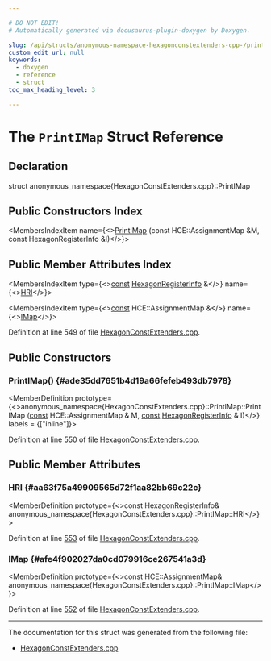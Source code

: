```yaml
---

# DO NOT EDIT!
# Automatically generated via docusaurus-plugin-doxygen by Doxygen.

slug: /api/structs/anonymous-namespace-hexagonconstextenders-cpp-/printimap
custom_edit_url: null
keywords:
  - doxygen
  - reference
  - struct
toc_max_heading_level: 3

---
```





# The `PrintIMap` Struct Reference

<DoxygenPage pluginConfig={pluginConfig}>



## Declaration

<CodeBlock>struct anonymous_namespace{HexagonConstExtenders.cpp}::PrintIMap</CodeBlock>

## Public Constructors Index

<MembersIndex>

<MembersIndexItem
  name={<><a href="#ade35dd7651b4d19a66fefeb493db7978">PrintIMap</a> (const HCE::AssignmentMap &amp;M, const HexagonRegisterInfo &amp;I)</>}>
</MembersIndexItem>

</MembersIndex>

## Public Member Attributes Index

<MembersIndex>

<MembersIndexItem
  type={<><a href="/docs/api/files/lib/lib/target/lib/target/aarch64/aarch64promoteconstant-cpp/#a90f8350fecae261c25be85d38b451bff">const</a> <a href="/docs/api/classes/llvm/hexagonregisterinfo">HexagonRegisterInfo</a> &amp;</>}
  name={<><a href="#aa63f75a49909565d72f1aa82bb69c22c">HRI</a></>}>
</MembersIndexItem>

<MembersIndexItem
  type={<><a href="/docs/api/files/lib/lib/target/lib/target/aarch64/aarch64promoteconstant-cpp/#a90f8350fecae261c25be85d38b451bff">const</a> HCE::AssignmentMap &amp;</>}
  name={<><a href="#afe4f902027da0cd079916ce267541a3d">IMap</a></>}>
</MembersIndexItem>

</MembersIndex>


Definition at line 549 of file <a href="/docs/api/files/lib/lib/target/lib/target/hexagon/hexagonconstextenders-cpp">HexagonConstExtenders.cpp</a>.

<SectionDefinition>

## Public Constructors

### PrintIMap() {#ade35dd7651b4d19a66fefeb493db7978}

<MemberDefinition
  prototype={<>anonymous&#95;namespace&#123;HexagonConstExtenders.cpp&#125;::PrintIMap::PrintIMap (<a href="/docs/api/files/lib/lib/target/lib/target/aarch64/aarch64promoteconstant-cpp/#a90f8350fecae261c25be85d38b451bff">const</a> HCE::AssignmentMap &amp; M, <a href="/docs/api/files/lib/lib/target/lib/target/aarch64/aarch64promoteconstant-cpp/#a90f8350fecae261c25be85d38b451bff">const</a> <a href="/docs/api/classes/llvm/hexagonregisterinfo">HexagonRegisterInfo</a> &amp; I)</>}
  labels = {["inline"]}>

Definition at line <a href="/docs/api/files/lib/lib/target/lib/target/hexagon/hexagonconstextenders-cpp/#l00550">550</a> of file <a href="/docs/api/files/lib/lib/target/lib/target/hexagon/hexagonconstextenders-cpp">HexagonConstExtenders.cpp</a>.
</MemberDefinition>

</SectionDefinition>

<SectionDefinition>

## Public Member Attributes

### HRI {#aa63f75a49909565d72f1aa82bb69c22c}

<MemberDefinition
  prototype={<>const HexagonRegisterInfo&amp; anonymous&#95;namespace&#123;HexagonConstExtenders.cpp&#125;::PrintIMap::HRI</>}>

Definition at line <a href="/docs/api/files/lib/lib/target/lib/target/hexagon/hexagonconstextenders-cpp/#l00553">553</a> of file <a href="/docs/api/files/lib/lib/target/lib/target/hexagon/hexagonconstextenders-cpp">HexagonConstExtenders.cpp</a>.
</MemberDefinition>

### IMap {#afe4f902027da0cd079916ce267541a3d}

<MemberDefinition
  prototype={<>const HCE::AssignmentMap&amp; anonymous&#95;namespace&#123;HexagonConstExtenders.cpp&#125;::PrintIMap::IMap</>}>

Definition at line <a href="/docs/api/files/lib/lib/target/lib/target/hexagon/hexagonconstextenders-cpp/#l00552">552</a> of file <a href="/docs/api/files/lib/lib/target/lib/target/hexagon/hexagonconstextenders-cpp">HexagonConstExtenders.cpp</a>.
</MemberDefinition>

</SectionDefinition>

<hr/>

The documentation for this struct was generated from the following file:

<ul>
<li><a href="/docs/api/files/lib/lib/target/lib/target/hexagon/hexagonconstextenders-cpp">HexagonConstExtenders.cpp</a></li>
</ul>

</DoxygenPage>
